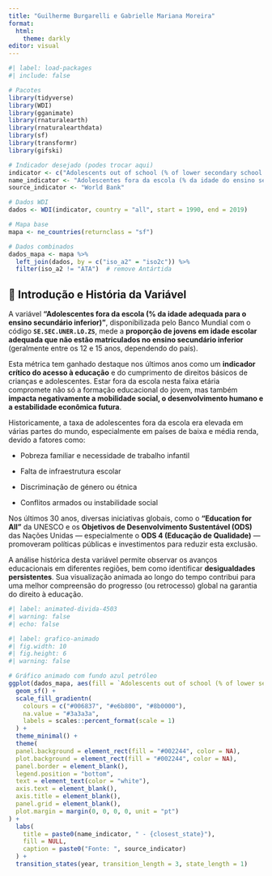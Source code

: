 ---
title: "Guilherme Burgarelli e Gabrielle Mariana Moreira"
format:
  html:
    theme: darkly
editor: visual
---

```{r}
#| label: load-packages
#| include: false

# Pacotes
library(tidyverse)
library(WDI)
library(gganimate)
library(rnaturalearth)
library(rnaturalearthdata)
library(sf)
library(transformr)
library(gifski)

# Indicador desejado (podes trocar aqui)
indicator <- c("Adolescents out of school (% of lower secondary school age)" = "SE.SEC.UNER.LO.ZS")
name_indicator <- "Adolescentes fora da escola (% da idade do ensino secundário inferior)"
source_indicator <- "World Bank"

# Dados WDI
dados <- WDI(indicator, country = "all", start = 1990, end = 2019)

# Mapa base
mapa <- ne_countries(returnclass = "sf")

# Dados combinados
dados_mapa <- mapa %>%
  left_join(dados, by = c("iso_a2" = "iso2c")) %>%
  filter(iso_a2 != "ATA")  # remove Antártida

```

## 📘 Introdução e História da Variável

A variável **“Adolescentes fora da escola (% da idade adequada para o ensino secundário inferior)”**, disponibilizada pelo Banco Mundial com o código **`SE.SEC.UNER.LO.ZS`**, mede a **proporção de jovens em idade escolar adequada que não estão matriculados no ensino secundário inferior** (geralmente entre os 12 e 15 anos, dependendo do país).

Esta métrica tem ganhado destaque nos últimos anos como um **indicador crítico do acesso à educação** e do cumprimento de direitos básicos de crianças e adolescentes. Estar fora da escola nesta faixa etária compromete não só a formação educacional do jovem, mas também **impacta negativamente a mobilidade social, o desenvolvimento humano e a estabilidade econômica futura**.

Historicamente, a taxa de adolescentes fora da escola era elevada em várias partes do mundo, especialmente em países de baixa e média renda, devido a fatores como:

-    Pobreza familiar e necessidade de trabalho infantil

-    Falta de infraestrutura escolar

-    Discriminação de género ou étnica

-    Conflitos armados ou instabilidade social

Nos últimos 30 anos, diversas iniciativas globais, como o **“Education for All”** da UNESCO e os **Objetivos de Desenvolvimento Sustentável (ODS)** das Nações Unidas — especialmente o **ODS 4 (Educação de Qualidade)** — promoveram políticas públicas e investimentos para reduzir esta exclusão.

A análise histórica desta variável permite observar os avanços educacionais em diferentes regiões, bem como identificar **desigualdades persistentes**. Sua visualização animada ao longo do tempo contribui para uma melhor compreensão do progresso (ou retrocesso) global na garantia do direito à educação.

```{r}
#| label: animated-divida-4503
#| warning: false
#| echo: false

#| label: grafico-animado
#| fig.width: 10
#| fig.height: 6
#| warning: false

# Gráfico animado com fundo azul petróleo
ggplot(dados_mapa, aes(fill = `Adolescents out of school (% of lower secondary school age)`)) +
  geom_sf() +
  scale_fill_gradientn(
    colours = c("#006837", "#e6b800", "#8b0000"),
    na.value = "#3a3a3a",
    labels = scales::percent_format(scale = 1)
  ) +
  theme_minimal() +
  theme(
  panel.background = element_rect(fill = "#002244", color = NA),
  plot.background = element_rect(fill = "#002244", color = NA),
  panel.border = element_blank(),
  legend.position = "bottom",
  text = element_text(color = "white"),
  axis.text = element_blank(),
  axis.title = element_blank(),
  panel.grid = element_blank(),
  plot.margin = margin(0, 0, 0, 0, unit = "pt")
) +
  labs(
    title = paste0(name_indicator, " - {closest_state}"),
    fill = NULL,
    caption = paste0("Fonte: ", source_indicator)
  ) +
  transition_states(year, transition_length = 3, state_length = 1)


```
